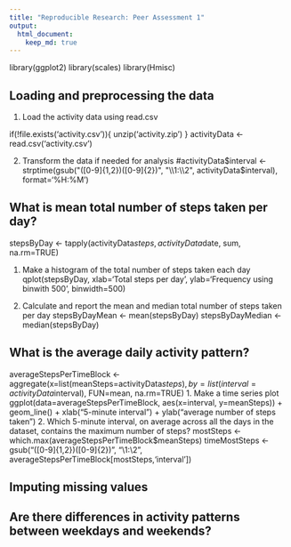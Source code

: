 ```yaml
---
title: "Reproducible Research: Peer Assessment 1"
output: 
  html_document:
    keep_md: true
---
```

library(ggplot2)
library(scales)
library(Hmisc)

## Loading and preprocessing the data
1. Load the activity data using read.csv 

if(!file.exists('activity.csv')){
    unzip('activity.zip')
}
activityData <- read.csv('activity.csv')

2. Transform the data if needed for analysis
#activityData$interval <- strptime(gsub("([0-9]{1,2})([0-9]{2})", "\\1:\\2", activityData$interval), format='%H:%M')

## What is mean total number of steps taken per day?
stepsByDay <- tapply(activityData$steps, activityData$date, sum, na.rm=TRUE)

1. Make a histogram of the total number of steps taken each day
qplot(stepsByDay, xlab='Total steps per day', ylab='Frequency using binwith 500', binwidth=500)

2. Calculate and report the mean and median total number of steps taken per day
stepsByDayMean <- mean(stepsByDay)
stepsByDayMedian <- median(stepsByDay)


## What is the average daily activity pattern?
averageStepsPerTimeBlock <- aggregate(x=list(meanSteps=activityData$steps), by=list(interval=activityData$interval), FUN=mean, na.rm=TRUE)
1. Make a time series plot
ggplot(data=averageStepsPerTimeBlock, aes(x=interval, y=meanSteps)) +
    geom_line() +
    xlab("5-minute interval") +
    ylab("average number of steps taken") 
2. Which 5-minute interval, on average across all the days in the dataset, contains the maximum number of steps?
mostSteps <- which.max(averageStepsPerTimeBlock$meanSteps)
timeMostSteps <-  gsub("([0-9]{1,2})([0-9]{2})", "\\1:\\2", averageStepsPerTimeBlock[mostSteps,'interval'])


## Imputing missing values



## Are there differences in activity patterns between weekdays and weekends?
